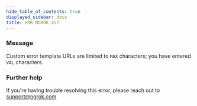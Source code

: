 ```yaml
---
hide_table_of_contents: true
displayed_sidebar: docs
title: ERR_NGROK_457
---
```


### Message

Custom error template URLs are limited to `MAX` characters; you have entered `VAL` characters.

<ErrorDetails />

### Further help

If you're having trouble resolving this error, please reach out to [support@ngrok.com](mailto:support@ngrok.com?subject=Help%20with%20ERR_NGROK_457)
